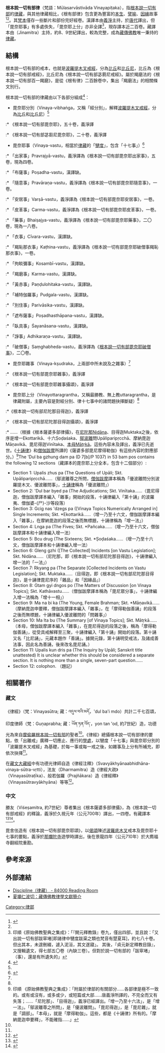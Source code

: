 {{佛教}}
'''根本說一切有部律'''（梵語：Mūlasarvāstivāda Vinayapiṭaka），指[[根本說一切有部|根本說一切有部]]的[[律藏|律藏]]，與其他律藏相比，《根有部律》包含更為豐富的[[本生_(佛教)|本生]]、[[譬喻_(佛教)|譬喻]]、[[因緣|因緣]]故事<ref name="屈大成">{{cite journal |author1=屈大成 |title=「根本說一切有部律」研究史 回顧──以成書年代為中心 |journal=正觀 |date=2018 |url=http://enlight.lib.ntu.edu.tw/FULLTEXT/JR-BM054/bm054581188.pdf |access-date=2020-03-28 |archive-date=2020-11-28 |archive-url=https://web.archive.org/web/20201128020718/http://enlight.lib.ntu.edu.tw/FULLTEXT/JR-BM054/bm054581188.pdf |dead-url=no }}</ref><ref name="印順"/>。其[[梵語|梵本]]僅存一些斷片和部份完好經卷。漢譯本由[[義淨|義淨]]主持，於[[唐代|唐代]]譯出，但「毘奈耶事」有多處佚失，「毘奈耶上分」亦非全譯<ref>印順《原始佛教聖典之集成》：「『開元釋教錄』卷九，僅出四部，並且說：「又出說一切有部跋窣堵[即諸律中犍度跋渠之類也梵音有楚夏耳]，約七八十卷。但出其本，未遑刪綴，遽入泥洹，其文遂寢」。 其後，『貞元新定釋教目錄』，又搜輯遺文，得七部五〇卷（內缺三卷）。但對於說一切有部的「跋窣堵」（事），還是有所遺失的」</ref>，現存譯本近二百卷。藏譯本由{{tsl|en|Jinamitra|勝友}}（Jinamitra）主持，約8、9世紀譯出，較為完整，成為[[藏傳佛教|藏傳佛教]]唯一秉持的[[律藏|律藏]]。

== 結構 ==
根本說一切有部的戒本，也就是[[波羅提木叉|波羅提木叉]][[戒經|戒經]]，分為[[比丘|比丘]]和[[比丘尼|比丘尼]]，比丘為《根本說一切有部戒經》，比丘尼為《根本說一切有部苾蒭尼戒經》。屬於羯磨法的《根本說一切有部百一羯磨》，是從《根有律》二百餘卷中，集出「羯磨法」的相關條文別行。

根本說一切有部的律藏由以下各部分組成<ref name="印順">{{cite web |author1=印順 |title=原始佛教聖典之集成－第二節 律部 |url=https://yinshun-edu.org.tw/zh-hant/book/export/html/3148 |access-date=2020-03-28 |archive-date=2020-11-24 |archive-url=https://web.archive.org/web/20201124235030/https://yinshun-edu.org.tw/zh-hant/book/export/html/3148 |dead-url=no }}</ref>：

* 毘奈耶分別（Vinaya-vibhaṅga，又稱「經分別」，解釋[[波羅提木叉|波羅提木叉]][[戒經|戒經]]，分為[[比丘|比丘]]和[[比丘尼|比丘尼]]）<ref name="法尊"/>
:* 《根本說一切有部毘奈耶》，五十卷，義淨譯
:* 《根本說一切有部苾芻尼毘奈耶》，二十卷，義淨譯
*  毘奈耶事（Vinaya-vastu，相當於[[律藏|律藏]]的「[[犍度|犍度]]」，包含「十七事」）<ref>{{cite web |author1=印順 |title=原始佛教聖典之集成－第五項 根本說一切有部律 |url=https://yinshun-edu.org.tw/zh-hant/book/export/html/3178 |access-date=2020-03-28 |archive-date=2020-11-24 |archive-url=https://web.archive.org/web/20201124230532/https://yinshun-edu.org.tw/zh-hant/book/export/html/3178 |dead-url=no }}</ref>
:* 「出家事」Pravrajyā-vastu，義淨譯為《根本說一切有部毘奈耶出家事》，五卷，現為四卷。
:* 「布薩事」Poṣadha-vastu，漢譯缺。
:* 「隨意事」Pravāraṇa-vastu，義淨譯為《根本說一切有部毘奈耶隨意事》，一卷。
:* 「安居事」Varṣā-vastu，義淨譯為《根本說一切有部毘奈耶安居事》，一卷。
:* 「皮革事」Carma-vastu，義淨譯為《根本說一切有部毘奈耶皮革事》，一卷。
:* 「藥事」Bhaiṣajya-vastu，義淨譯為《根本說一切有部毘奈耶藥事》，二〇卷，現為一八卷。
:* 「衣事」Cīvara-vastu，漢譯缺。
:* 「羯恥那衣事」Kaṭhina-vastu，義淨譯為《根本說一切有部毘奈耶破僧事羯恥那衣事》，一卷。
:* 「拘睒彌事」Kosambī-vastu，漢譯缺。
:* 「羯磨事」Karma-vastu，漢譯缺。
:* 「黃赤事」Paṇḍulohitaka-vastu，漢譯缺。
:* 「補特伽羅事」Pudgala-vastu，漢譯缺。
:* 「別住事」Parivāsika-vastu，漢譯缺。
:* 「遮布薩事」Poṣadhasthāpana-vastu，漢譯缺。
:* 「臥具事」Śayanāsana-vastu，漢譯缺。
:* 「諍事」Adhikaraṇa-vastu，漢譯缺。
:* 「破僧事」Saṃghabheda-vastu，義淨譯為《[[根本說一切有部毘奈耶破僧事|根本說一切有部毘奈耶破僧事]]》，二〇卷。
*  毘奈耶雜事（Vinaya-kṣudraka，上兩部中所未說及之雜事）<ref name="法尊"/>
:* 《根本說一切有部毘奈耶雜事》，義淨譯
:* 《根本說一切有部毘奈耶雜事攝頌》，義淨譯
* 毘奈耶上分（Vinayottaragrantha，又稱最勝教、無上教uttaragrantha，是律藏附屬，主要內容是對經分別、律十七事中的諸問題抉擇斷疑）<ref name="法尊"/>
:*《根本說一切有部尼陀那目得迦》，義淨譯
:* 《根本說一切有部尼陀那目得迦攝頌》，義淨譯
:* ……（根據《根本薩婆多部律攝》，在[[尼陀那|尼陀那]]Nidāna、目得迦Muktaka之後，依序是增一Ekottarikā、十六Ṣoḍaśaka、[[優波離|鄔波離]]問Upāliparipṛcchā、摩納毘迦Māṇavikā、毘尼得迦Vinītaka、[[摩呾理迦|本母]]Mātṛkā。這些內容未及譯出，義淨已先逝世。《[[十誦律|十誦律]]》和[[僧伽跋摩|僧伽跋摩]]所譯的《薩婆多部毘尼摩得勒伽》有這些內容的對應部分。）<ref>印順  《原始佛教聖典之集成》：「附屬於律部的有關部分……各部律是極不一致的。或有或沒有，或多或少，或短篇或大部……唐義淨所譯的，不完全而又有失落；……「尼陀那」、「目得迦」，義淨已經譯出。「增一乃至十六法」，是「增一法」。「鄔波離尊之所問」，是「優波離問」。「毘尼得迦」，是「毘尼雜」，就是「調部」。「本母」，就是「摩得勒伽」。這些，都是《十誦律》所有的。「摩納毘迦申要釋」，不能確指……」</ref><ref>{{cite web |author1=Shayne Clarke |title=“Vinayas,” in Brill’s Encyclopedia of Buddhism |url=https://www.academia.edu/24744505/_Vinayas_in_Brill_s_Encyclopedia_of_Buddhism}}The 'Dul ba gzhung dam pa  (D 7[b]/P 1037) in 53 bam pos contains the following 12 sections（藏譯本的毘奈耶上分全本，包含十二個部分）:
* Section 1: Upalis zhus pa (The Questions of Upāli; Skt. Upāliparipṛcchā……（鄔波離尊之所問，[[僧伽跋摩|僧伽跋摩]]譯本稱為「優波離問分別波羅提木叉、優波離問事」，[[十誦律|十誦律]]稱為「優波離問」）
* Section 2: 'Dul bar byed pa  (The Adjudications; Skt. Vinītaka……（毘尼得迦，僧伽跋摩譯本編入「雜事」開始的段落，十誦律編入「第十誦」的波羅夷、僧伽婆-{尸}-沙等段落）
* Section 3: Gcig nas 'dzegs pa ([Vinaya Topics Numerically Arranged in] Single Increments; Skt. *Ekottarikā……（增一乃至十六文，僧伽跋摩譯本編入「雜事」，在摩納毘迦的段落之後而無標題，十誦律稱為「增一法」）
* Section 4: Lnga pa (The Fives; Skt. *Pañcaka……（增一乃至十六文，僧伽跋摩譯本和十誦律編入增一法）
* Section 5: Bcu drug (The Sixteens; Skt. *Ṣoḍaśaka……（增一乃至十六文，僧伽跋摩譯本和十誦律編入增一法）
* Section 6: Gleng gzhi ([The Collected] Incidents [on Vastu Legislation]; Skt. Nidāna……（尼陀那，即《根本說一切有部尼陀那目得迦》，十誦律編入增一法的「一法」）
* Section 7: Rkyang pa  (The Separate [Collected Incidents on Vastu Legislation]; Skt. Muktaka……（目得迦，即《根本說一切有部尼陀那目得迦》，是十誦律毘尼序的「雜品」和「因緣品」）
* Section 8: Gtam gyi dngos po  (The Matters of Discussion [on Vinaya Topics]; Skt. Kathāvastu……（僧伽跋摩譯本稱為「毘尼眾分事」，十誦律編入增一法稱為「增十一相」）
* Section 9: Ma na bi ka  (The Young, Female Brahman; Skt. *Māṇavikā……（摩納毘迦申要釋，僧伽跋摩譯本編入「雜事」，在「摩得勒伽善誦」的段落之後而無標題，十誦律編入優波離問的「問雜事」）
* Section 10:  Ma lta bu (The Summary [of Vinaya Topics]; Skt. Mātṛkā……（本母，僧伽跋摩譯本編入「雜事」，在毘尼得迦的段落之後，稱為「摩得勒伽善誦」，從受具戒解釋至三聚，十誦律編入「第十誦」開始的段落。第十誦又名「比尼誦」，元藏本題作「善誦」。據開元錄，第十誦明受戒法，及諸成善法事，因此名為善誦，後來改名毘尼誦。）
* Section 11: Upalis kun dris pa (The Inquiry by Upāli; Sanskrit title unattested) It is unclear whether this should be considered a separate section. It is nothing more than a single, seven-part question……
* Section 12: colophon. （題記）</ref>

== 相關著作==
=== 藏文===
《律經》（梵：Vinayasūtra; 藏：འདུལ་བའི་མདོ，'dul ba'i mdo）共計二千七百頌，印度{{tsl|de|Gunaprabha|功德光}}律師（梵：Guṇaprabha; 藏：ཡོན་ཏན་འོད་，yon tan 'od, 約7世紀）造，功德光為來自[[摩偷羅|摩偷羅]][[根本說一切有部|根本說一切有部]]的聖者<ref name="屈大成"/>。《律經》總攝根本說一切有部律的要點，依「出離戒」廣釋一切應止、應行的[[學處|學處]]，以犍度「十七事」與毘奈耶分別的「波羅提木叉戒經」為基礎，於每一事或每一戒之後，如雜事及上分有所補充，即依次抉擇<ref name="法尊"/>。

在[[藏文大藏經|藏文大藏經]]中有功德光律師自造《律經注釋》（Svavyākhyānaabhidhāna-vinaya-sūtra-vṛtti），法友（Dharmamitra）造《律經大疏》（Vinayasūtraṭīka）、般若伽羅（Prajñākara）造《律經釋》（Vinayasūtravyākhyāna）等等<ref name="法尊">{{cite book |author1=法尊 |title=法尊法师佛学论文集 23.律经 |page=105-107 |url=http://www.duobaojiangsi.com/static/ziliao2/dl/039/fzfslwj.pdf |access-date=2020-03-28 |archive-date=2020-12-04 |archive-url=https://web.archive.org/web/20201204041150/http://www.duobaojiangsi.com/static/ziliao2/dl/039/fzfslwj.pdf |dead-url=no }}</ref>。

=== 中文===
勝友（Viśeṣamitra, 約7世紀）尊者集出《根本薩婆多部律攝》，為《根本說一切有部戒經》的釋論，義淨於久視元年（公元700年）譯出，一四卷。有藏譯本<ref>{{cite web |author1=印順 |title=原始佛教聖典之集成－第三項 律論 |url=https://yinshun-edu.org.tw/zh-hant/book/export/html/3150 |access-date=2020-03-28 |archive-date=2020-11-25 |archive-url=https://web.archive.org/web/20201125000409/https://yinshun-edu.org.tw/zh-hant/book/export/html/3150 |dead-url=no }}</ref><ref>{{cite web |title=佛教藏經目錄數位資料庫 - 律攝 |url=http://jinglu.cbeta.org/cgi-bin/tibet_detail.pl?lang=&id=4105}}</ref>。

毘舍佉造有《根本說一切有部毘奈耶頌》，以[[偈頌|偈頌]]陳述[[波羅提木叉|波羅底木叉]]戒本及毘奈耶十七事的要點，義淨於[[那爛陀寺|那爛陀寺]]遊學時譯出，後在景龍四年（公元710年）於大廌福寺翻經院重勘。

== 參考來源==
{{reflist|2}}

== 外部連結==
* [https://read.84000.co/section/O1JC114941JC11495.html Discipline（律藏） - 84000 Reading Room] {{Wayback|url=https://read.84000.co/section/O1JC114941JC11495.html |date=20200328082804 }}
* [https://fo.ifeng.com/special/disanjiefoluntan/lunwenjicui/detail_2013_11/18/31347322_0.shtml 夏壩仁波切：藏傳佛教律學文獻簡介]

[[Category:律部|Category:律部]]